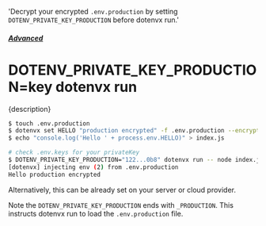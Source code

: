   'Decrypt your encrypted `.env.production` by setting `DOTENV_PRIVATE_KEY_PRODUCTION` before dotenvx run.'

##### [Advanced](/docs/advanced)
# DOTENV_PRIVATE_KEY_PRODUCTION=key dotenvx run

<p className="lead">{description}</p>

```sh
$ touch .env.production
$ dotenvx set HELLO "production encrypted" -f .env.production --encrypt
$ echo "console.log('Hello ' + process.env.HELLO)" > index.js

# check .env.keys for your privateKey
$ DOTENV_PRIVATE_KEY_PRODUCTION="122...0b8" dotenvx run -- node index.js
[dotenvx] injecting env (2) from .env.production
Hello production encrypted
```

Alternatively, this can be already set on your server or cloud provider.

Note the `DOTENV_PRIVATE_KEY_PRODUCTION` ends with `_PRODUCTION`. This instructs dotenvx run to load the `.env.production` file.
